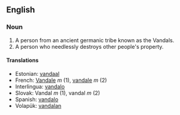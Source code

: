 ==English==
===Noun===
#A person from an ancient germanic tribe known as the Vandals.
#A person who needlessly destroys other people's property.

====Translations====
*Estonian: [[vandaal]]
*French: [[Vandale]] ''m'' (1), [[vandale]] ''m'' (2)
*Interlingua: [[vandalo]]
*Slovak: Vandal ''m'' (1), vandal ''m'' (2)
*Spanish: [[vandalo]]
*Volapük: [[vandalan]]
